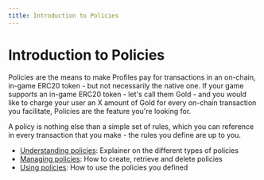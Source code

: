 ```yaml
---
title: Introduction to Policies
---
```


# Introduction to Policies

Policies are the means to make Profiles pay for transactions in an on-chain, in-game ERC20 token - but not necessarily the native one. If your game supports an in-game ERC20 token - let's call them Gold - and you would like to charge your user an X amount of Gold for every on-chain transaction you facilitate, Policies are the feature you're looking for.

A policy is nothing else than a simple set of rules, which you can reference in every transaction that you make - the rules you define are up to you.

- [Understanding policies](understanding-policies): Explainer on the different types of policies
- [Managing policies](managing-policies): How to create, retrieve and delete policies
- [Using policies](using-policies): How to use the policies you defined
